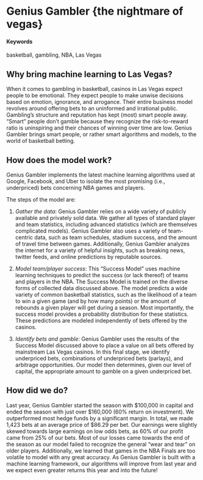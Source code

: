 
# Genius Gambler {the nightmare of vegas}

#### Keywords {-}

basketball, gambling, NBA, Las Vegas 

## Why bring machine learning to Las Vegas? {-}

When it comes to gambling in basketball, casinos in Las Vegas expect people to be emotional. They expect people to make unwise decisions based on emotion, ignorance, and arrogance. Their entire business model revolves around offering bets to an uninformed and irrational public. Gambling's structure and reputation has kept (most) smart people away. "Smart" people don't gamble because they recognize the risk-to-reward ratio is uninspiring and their chances of winning over time are low. Genius Gambler brings smart people, or rather smart algorithms and models, to the world of basketball betting. 

## How does the model work? {-}

Genius Gambler implements the latest machine learning algorithms used at Google, Facebook, and Uber to isolate the most promising (i.e., underpriced) bets concerning NBA games and players.

The steps of the model are: 

1. *Gather the data*:
Genius Gambler relies on a wide variety of publicly available and privately sold data. We gather all types of standard player and team statistics, including advanced statistics (which are themselves complicated models). Genius Gambler also uses a variety of team-centric data, such as team schedules, stadium success, and the amount of travel time between games. Additionally, Genius Gambler analyzes the internet for a variety of helpful insights, such as breaking news, twitter feeds, and online predictions by reputable sources. 

2. *Model team/player success*:
This "Success Model" uses machine learning techniques to predict the success (or lack thereof) of teams and players in the NBA. The Success Model is trained on the diverse forms of collected data discussed above. The model predicts a wide variety of common basketball statistics, such as the likelihood of a team to win a given game (and by how many points) or the amount of rebounds a given player will get during a season. Most importantly, the success model provides a probability distribution for these statistics. These predictions are modeled independently of bets offered by the casinos.

3. *Identify bets and gamble*:
Genius Gambler uses the results of the Success Model discussed above to place a value on all bets offered by mainstream Las Vegas casinos. In this final stage, we identify underpriced bets, combinations of underpriced bets (parlays), and arbitrage opportunities. Our model then determines, given our level of capital, the appropriate amount to gamble on a given underpriced bet.

## How did we do? {-}

Last year, Genius Gambler started the season with $100,000 in capital and ended the season with just over $160,000 (60% return on investment). We outperformed most hedge funds by a significant margin. In total, we made 1,423 bets at an average price of $86.29 per bet. Our earnings were slightly skewed towards large earnings on low odds bets, as 60% of our profit came from 25% of our bets. Most of our losses came towards the end of the season as our model failed to recognize the general "wear and tear" on older players. Additionally, we learned that games in the NBA Finals are too volatile to model with any great accuracy. As Genius Gambler is built with a machine learning framework, our algorithms will improve from last year and we expect even greater returns this year and into the future!
